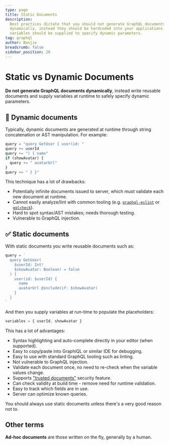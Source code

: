```yaml
---
type: page
title: Static Documents
description:
  Best practices dictate that you should not generate GraphQL documents
  dynamically, instead they should be hardcoded into your applications and
  variables should be supplied to specify dynamic parameters.
tag: graphql
author: Benjie
breadcrumb: false
sidebar_position: 20
---
```



# Static vs Dynamic Documents

<Tldr>

**Do not generate GraphQL documents dynamically**, instead write reusable
documents and supply variables at runtime to safely specify dynamic parameters.

</Tldr>

## 🚫 Dynamic documents

Typically, dynamic documents are generated at runtime through string
concatenation or AST manipulation. For example:

```js
query = "query GetUser { user(id: "
query += userId
query += ") { name"
if (showAvatar) {
  query += " avatarUrl"
}
query += " } }"
```

This technique has a lot of drawbacks:

- Potentially infinite documents issued to server, which must validate each new
  document at runtime.
- Cannot easily analyze/lint with common tooling (e.g.
  [`graphql-eslint`](https://the-guild.dev/graphql/eslint/docs) or
  [`gqlcheck`](https://github.com/graphile/gqlcheck)).
- Hard to spot syntax/AST mistakes; needs thorough testing.
- Vulnerable to GraphQL injection.

## ✅ Static documents

With static documents you write reusable documents such as:

```js
query = `
  query GetUser(
    $userId: Int!
    $showAvatar: Boolean! = false
  ) {
    user(id: $userId) {
      name
      avatarUrl @include(if: $showAvatar)
    }
  }
`
```

And then you supply variables at run-time to populate the placeholders:

```js
variables = { userId, showAvatar }
```

This has a lot of advantages:

- Syntax highlighting and auto-complete directly in your editor (when
  supported).
- Easy to copy/paste into GraphiQL or similar IDE for debugging.
- Easy to use with standard GraphQL tooling such as linting.
- Not vulnerable to GraphQL injection.
- Validate each document once, no need to re-check when the variable values
  change.
- Supports ["trusted documents"](./trusted-documents.mdx) security feature.
- Can check validity at build time - remove need for runtime validation.
- Easy to track which fields are in use.
- Server can optimize known queries.

You should always use static documents unless there's a very good reason not to.

## Other terms

**Ad-hoc documents** are those written on the fly, generally by a human.
